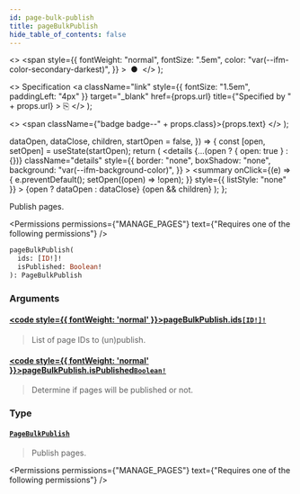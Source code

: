 ```yaml
---
id: page-bulk-publish
title: pageBulkPublish
hide_table_of_contents: false
---
```


  <>
    <span
      style={{
        fontWeight: "normal",
        fontSize: ".5em",
        color: "var(--ifm-color-secondary-darkest)",
      }}
    >
      &nbsp;●&nbsp;
    </span>
  </>
);

  <>
    Specification
    <a
      className="link"
      style={{ fontSize: "1.5em", paddingLeft: "4px" }}
      target="\_blank"
      href={props.url}
      title={"Specified by " + props.url}
    >
      ⎘
    </a>
  </>
);

  <>
    <span className={"badge badge--" + props.class}>{props.text}</span>
  </>
);


  dataOpen,
  dataClose,
  children,
  startOpen = false,
}) => {
  const [open, setOpen] = useState(startOpen);
  return (
    <details
      {...(open ? { open: true } : {})}
      className="details"
      style={{
        border: "none",
        boxShadow: "none",
        background: "var(--ifm-background-color)",
      }}
    >
      <summary
        onClick={(e) => {
          e.preventDefault();
          setOpen((open) => !open);
        }}
        style={{ listStyle: "none" }}
      >
        {open ? dataOpen : dataClose}
      </summary>
      {open && children}
    </details>
  );
};

Publish pages.

<Permissions
  permissions={"MANAGE_PAGES"}
  text={"Requires one of the following permissions"}
/>

```graphql
pageBulkPublish(
  ids: [ID!]!
  isPublished: Boolean!
): PageBulkPublish
```

### Arguments

#### [<code style={{ fontWeight: 'normal' }}>pageBulkPublish.<b>ids</b></code>](#)<Bullet />[`[ID!]!`](../../../api-reference/miscellaneous/scalars/id) <Badge class="secondary" text="non-null"/> <Badge class="secondary" text="scalar"/>

> List of page IDs to (un)publish.

#### [<code style={{ fontWeight: 'normal' }}>pageBulkPublish.<b>isPublished</b></code>](#)<Bullet />[`Boolean!`](../../../api-reference/miscellaneous/scalars/boolean) <Badge class="secondary" text="non-null"/> <Badge class="secondary" text="scalar"/>

> Determine if pages will be published or not.

### Type

#### [`PageBulkPublish`](../../../api-reference/pages/objects/page-bulk-publish) <Badge class="secondary" text="object"/>

> Publish pages.

<Permissions
  permissions={"MANAGE_PAGES"}
  text={"Requires one of the following permissions"}
/>


